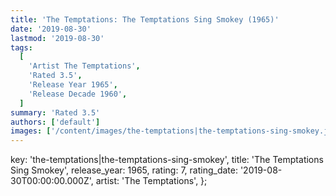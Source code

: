```yaml
---
title: 'The Temptations: The Temptations Sing Smokey (1965)'
date: '2019-08-30'
lastmod: '2019-08-30'
tags:
  [
    'Artist The Temptations',
    'Rated 3.5',
    'Release Year 1965',
    'Release Decade 1960',
  ]
summary: 'Rated 3.5'
authors: ['default']
images: ['/content/images/the-temptations|the-temptations-sing-smokey.jpg']
---
```


  key: 'the-temptations|the-temptations-sing-smokey',
  title: 'The Temptations Sing Smokey',
  release_year: 1965,
  rating: 7,
  rating_date: '2019-08-30T00:00:00.000Z',
  artist: 'The Temptations',
};

<MusicRating data={data} />
